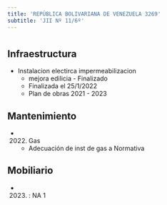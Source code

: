 ```yaml
---
title: 'REPÚBLICA BOLIVARIANA DE VENEZUELA 3269'
subtitle: 'JII Nº 11/6º'
---
```


#
## Infraestructura

* Instalacion electirca impermeabilizacion 
    + mejora edilicia - Finalizado 
    + Finalizada el 25/1/2022 
    + Plan de obras 2021 - 2023 






## Mantenimiento

*  (2022) Gas 
    + Adecuación de inst de gas a Normativa





## Mobiliario

*  (2023) : NA 1 



